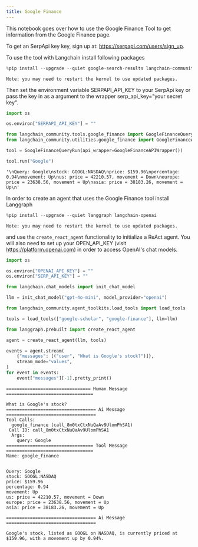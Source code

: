 ```yaml
---
title: Google Finance
---
```


This notebook goes over how to use the Google Finance Tool to get information from the Google Finance page.

To get an SerpApi key key, sign up at: https://serpapi.com/users/sign_up.

To use the tool with Langchain install following packages


```python
%pip install --upgrade --quiet google-search-results langchain-community
```
```output
Note: you may need to restart the kernel to use updated packages.
```
Then set the environment variable SERPAPI_API_KEY to your SerpApi key or pass the key in as a argument to the wrapper serp_api_key="your secret key".


```python
import os

os.environ["SERPAPI_API_KEY"] = ""
```


```python
from langchain_community.tools.google_finance import GoogleFinanceQueryRun
from langchain_community.utilities.google_finance import GoogleFinanceAPIWrapper

tool = GoogleFinanceQueryRun(api_wrapper=GoogleFinanceAPIWrapper())
```


```python
tool.run("Google")
```



```output
'\nQuery: Google\nstock: GOOGL:NASDAQ\nprice: $159.96\npercentage: 0.94\nmovement: Up\nus: price = 42210.57, movement = Down\neurope: price = 23638.56, movement = Up\nasia: price = 38183.26, movement = Up\n'
```


In order to create an agent that uses the Google Finance tool install Langgraph


```python
%pip install --upgrade --quiet langgraph langchain-openai
```
```output
Note: you may need to restart the kernel to use updated packages.
```
and use the `create_react_agent` functionality to initialize a ReAct agent. You will also need to set up your OPEN_API_KEY (visit https://platform.openai.com) in order to access OpenAI's chat models.


```python
import os

os.environ["OPENAI_API_KEY"] = ""
os.environ["SERP_API_KEY"] = ""
```


```python
from langchain.chat_models import init_chat_model

llm = init_chat_model("gpt-4o-mini", model_provider="openai")
```


```python
from langchain_community.agent_toolkits.load_tools import load_tools

tools = load_tools(["google-scholar", "google-finance"], llm=llm)
```


```python
from langgraph.prebuilt import create_react_agent

agent = create_react_agent(llm, tools)

events = agent.stream(
    {"messages": [("user", "What is Google's stock?")]},
    stream_mode="values",
)
for event in events:
    event["messages"][-1].pretty_print()
```
```output
================================ Human Message =================================

What is Google's stock?
================================== Ai Message ==================================
Tool Calls:
  google_finance (call_8m0txCtxNuQaAv9UlomPhSA1)
 Call ID: call_8m0txCtxNuQaAv9UlomPhSA1
  Args:
    query: Google
================================= Tool Message =================================
Name: google_finance


Query: Google
stock: GOOGL:NASDAQ
price: $159.96
percentage: 0.94
movement: Up
us: price = 42210.57, movement = Down
europe: price = 23638.56, movement = Up
asia: price = 38183.26, movement = Up

================================== Ai Message ==================================

Google's stock, listed as GOOGL on NASDAQ, is currently priced at $159.96, with a movement up by 0.94%.
```

```python

```
